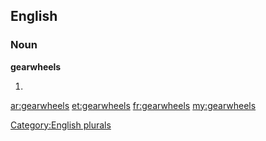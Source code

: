 ==English==

===Noun===
'''gearwheels'''

# {{plural of|[[gearwheel]]}}

[[Category:English plurals]]

[[ar:gearwheels]]
[[et:gearwheels]]
[[fr:gearwheels]]
[[my:gearwheels]]